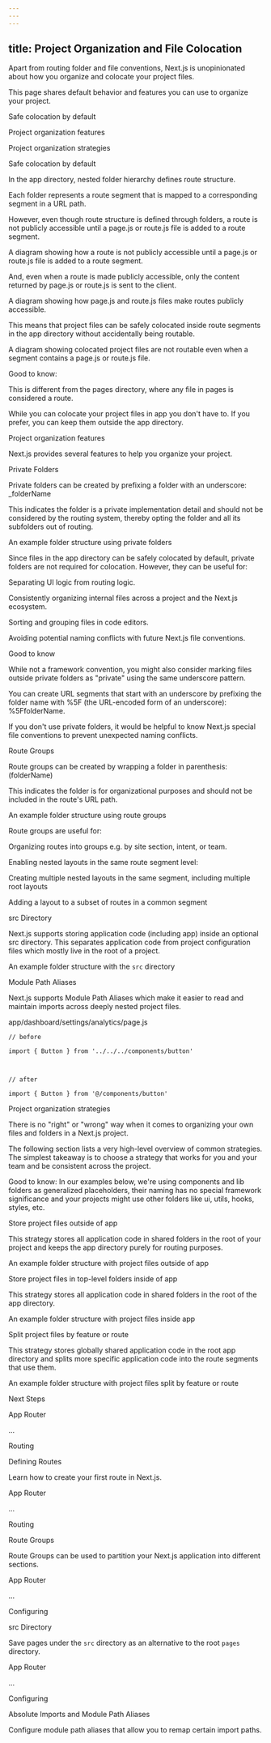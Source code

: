 ```yaml
---
---
---
```

title: Project Organization and File Colocation
---



Apart from routing folder and file conventions, Next.js is unopinionated about how you organize and colocate your project files.



This page shares default behavior and features you can use to organize your project.



Safe colocation by default

Project organization features

Project organization strategies

Safe colocation by default

In the app directory, nested folder hierarchy defines route structure.



Each folder represents a route segment that is mapped to a corresponding segment in a URL path.



However, even though route structure is defined through folders, a route is not publicly accessible until a page.js or route.js file is added to a route segment.



A diagram showing how a route is not publicly accessible until a page.js or route.js file is added to a route segment.



And, even when a route is made publicly accessible, only the content returned by page.js or route.js is sent to the client.



A diagram showing how page.js and route.js files make routes publicly accessible.



This means that project files can be safely colocated inside route segments in the app directory without accidentally being routable.



A diagram showing colocated project files are not routable even when a segment contains a page.js or route.js file.



Good to know:



This is different from the pages directory, where any file in pages is considered a route.

While you can colocate your project files in app you don't have to. If you prefer, you can keep them outside the app directory.

Project organization features

Next.js provides several features to help you organize your project.



Private Folders

Private folders can be created by prefixing a folder with an underscore: _folderName



This indicates the folder is a private implementation detail and should not be considered by the routing system, thereby opting the folder and all its subfolders out of routing.



An example folder structure using private folders



Since files in the app directory can be safely colocated by default, private folders are not required for colocation. However, they can be useful for:



Separating UI logic from routing logic.

Consistently organizing internal files across a project and the Next.js ecosystem.

Sorting and grouping files in code editors.

Avoiding potential naming conflicts with future Next.js file conventions.

Good to know



While not a framework convention, you might also consider marking files outside private folders as "private" using the same underscore pattern.

You can create URL segments that start with an underscore by prefixing the folder name with %5F (the URL-encoded form of an underscore): %5FfolderName.

If you don't use private folders, it would be helpful to know Next.js special file conventions to prevent unexpected naming conflicts.

Route Groups

Route groups can be created by wrapping a folder in parenthesis: (folderName)



This indicates the folder is for organizational purposes and should not be included in the route's URL path.



An example folder structure using route groups



Route groups are useful for:



Organizing routes into groups e.g. by site section, intent, or team.

Enabling nested layouts in the same route segment level:

Creating multiple nested layouts in the same segment, including multiple root layouts

Adding a layout to a subset of routes in a common segment

src Directory

Next.js supports storing application code (including app) inside an optional src directory. This separates application code from project configuration files which mostly live in the root of a project.



An example folder structure with the `src` directory



Module Path Aliases

Next.js supports Module Path Aliases which make it easier to read and maintain imports across deeply nested project files.



app/dashboard/settings/analytics/page.js

```
// before

import { Button } from '../../../components/button'

 

// after

import { Button } from '@/components/button'
```

Project organization strategies

There is no "right" or "wrong" way when it comes to organizing your own files and folders in a Next.js project.



The following section lists a very high-level overview of common strategies. The simplest takeaway is to choose a strategy that works for you and your team and be consistent across the project.



Good to know: In our examples below, we're using components and lib folders as generalized placeholders, their naming has no special framework significance and your projects might use other folders like ui, utils, hooks, styles, etc.



Store project files outside of app

This strategy stores all application code in shared folders in the root of your project and keeps the app directory purely for routing purposes.



An example folder structure with project files outside of app



Store project files in top-level folders inside of app

This strategy stores all application code in shared folders in the root of the app directory.



An example folder structure with project files inside app



Split project files by feature or route

This strategy stores globally shared application code in the root app directory and splits more specific application code into the route segments that use them.



An example folder structure with project files split by feature or route



Next Steps

App Router

...

Routing

Defining Routes

Learn how to create your first route in Next.js.

App Router

...

Routing

Route Groups

Route Groups can be used to partition your Next.js application into different sections.

App Router

...

Configuring

src Directory

Save pages under the `src` directory as an alternative to the root `pages` directory.

App Router

...

Configuring

Absolute Imports and Module Path Aliases

Configure module path aliases that allow you to remap certain import paths.
